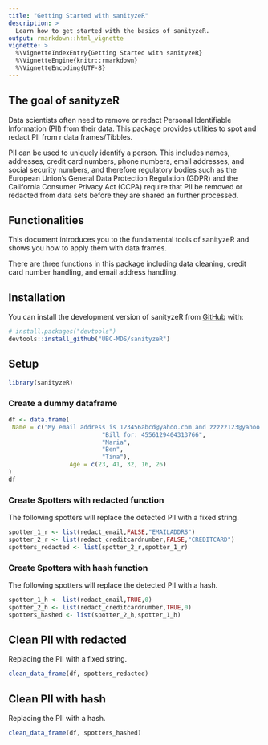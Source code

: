 ```yaml
---
title: "Getting Started with sanityzeR"
description: >
  Learn how to get started with the basics of sanityzeR.
output: rmarkdown::html_vignette
vignette: >
  %\VignetteIndexEntry{Getting Started with sanityzeR}
  %\VignetteEngine{knitr::rmarkdown}
  %\VignetteEncoding{UTF-8}
---
```


## The goal of sanityzeR

Data scientists often need to remove or redact Personal Identifiable
Information (PII) from their data. This package provides utilities to
spot and redact PII from r data frames/Tibbles.

PII can be used to uniquely identify a person. This includes names,
addresses, credit card numbers, phone numbers, email addresses, and social
security numbers, and therefore regulatory bodies such as the European Union’s
General Data Protection Regulation (GDPR) and the California Consumer 
Privacy Act (CCPA) require that PII be removed or redacted from data sets 
before they are shared an further processed.

## Functionalities

This document introduces you to the fundamental tools of sanityzeR and shows 
you how to apply them with data frames.

There are three functions in this package including data cleaning, credit 
card number handling, and email address handling.


## Installation

You can install the development version of sanityzeR from
[GitHub](https://github.com/) with:

```r
# install.packages("devtools")
devtools::install_github("UBC-MDS/sanityzeR")
```

## Setup

```r
library(sanityzeR)
```

### Create a dummy dataframe

```r
df <- data.frame(
 Name = c("My email address is 123456abcd@yahoo.com and zzzzz123@yahoo.mail Thank you.",
                          "Bill for: 4556129404313766",
                          "Maria",
                          "Ben",
                          "Tina"),
                 Age = c(23, 41, 32, 16, 26)
)
df
```

### Create Spotters with redacted function

The following spotters will replace the detected PII with a fixed string.

```r
spotter_1_r <- list(redact_email,FALSE,"EMAILADDRS")
spotter_2_r <- list(redact_creditcardnumber,FALSE,"CREDITCARD")
spotters_redacted <- list(spotter_2_r,spotter_1_r)
```

### Create Spotters with hash function

The following spotters will replace the detected PII with a hash.

```r
spotter_1_h <- list(redact_email,TRUE,0)
spotter_2_h <- list(redact_creditcardnumber,TRUE,0)
spotters_hashed <- list(spotter_2_h,spotter_1_h)
```

## Clean PII with redacted

Replacing the PII with a fixed string.

```r
clean_data_frame(df, spotters_redacted)
```

## Clean PII with hash

Replacing the PII with a hash.

```r
clean_data_frame(df, spotters_hashed)
```
